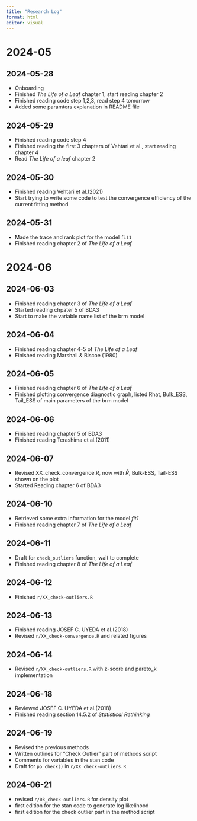 ```yaml
---
title: "Research Log"
format: html
editor: visual
---
```


# 2024-05

## 2024-05-28

-   Onboarding
-   Finished *The Life of a Leaf* chapter 1, start reading chapter 2
-   Finished reading code step 1,2,3, read step 4 tomorrow
-   Added some paramters explanation in README file

## 2024-05-29

-   Finished reading code step 4
-   Finished reading the first 3 chapters of Vehtari et al., start reading chapter 4
-   Read *The Life of a leaf* chapter 2

## 2024-05-30

-   Finished reading Vehtari et al.(2021)
-   Start trying to write some code to test the convergence efficiency of the current fitting method

## 2024-05-31

-   Made the trace and rank plot for the model `fit1`
-   Finished reading chapter 2 of *The Life of a Leaf*

# 2024-06

## 2024-06-03

-   Finished reading chapter 3 of *The Life of a Leaf*
-   Started reading chpater 5 of BDA3
-   Start to make the variable name list of the brm model

## 2024-06-04

-   Finished reading chapter 4-5 of *The Life of a Leaf*
-   Finished reading Marshall & Biscoe (1980)

## 2024-06-05

-   Finished reading chapter 6 of *The Life of a Leaf*
-   Finished plotting convergence diagnostic graph, listed Rhat, Bulk_ESS, Tail_ESS of main parameters of the brm model

## 2024-06-06

-   Finished reading chapter 5 of BDA3
-   Finished reading Terashima et al.(2011)

## 2024-06-07

-   Revised XX_check_convergence.R, now with $\hat{R}$, Bulk-ESS, Tail-ESS shown on the plot
-   Started Reading chapter 6 of BDA3

## 2024-06-10

-   Retrieved some extra information for the model *fit1*
-   Finished reading chapter 7 of *The Life of a Leaf*

## 2024-06-11

-   Draft for `check_outliers` function, wait to complete
-   Finished reading chapter 8 of *The Life of a Leaf*

## 2024-06-12

-   Finished `r/XX_check-outliers.R`

## 2024-06-13

-   Finished reading JOSEF C. UYEDA et al.(2018)
-   Revised `r/XX_check-convergence.R` and related figures

## 2024-06-14

-   Revised `r/XX_check-outliers.R` with z-score and pareto_k implementation

## 2024-06-18

-   Reviewed JOSEF C. UYEDA et al.(2018)
-   Finished reading section 14.5.2 of *Statistical Rethinking*

## 2024-06-19

-   Revised the previous methods
-   Written outlines for "Check Outlier" part of methods script
-   Comments for variables in the stan code
-   Draft for `pp_check()` in `r/XX_check-outliers.R`

## 2024-06-21

-   revised `r/03_check-outliers.R` for density plot
-   first edition for the stan code to generate log likelihood
-   first edition for the check outlier part in the method script
